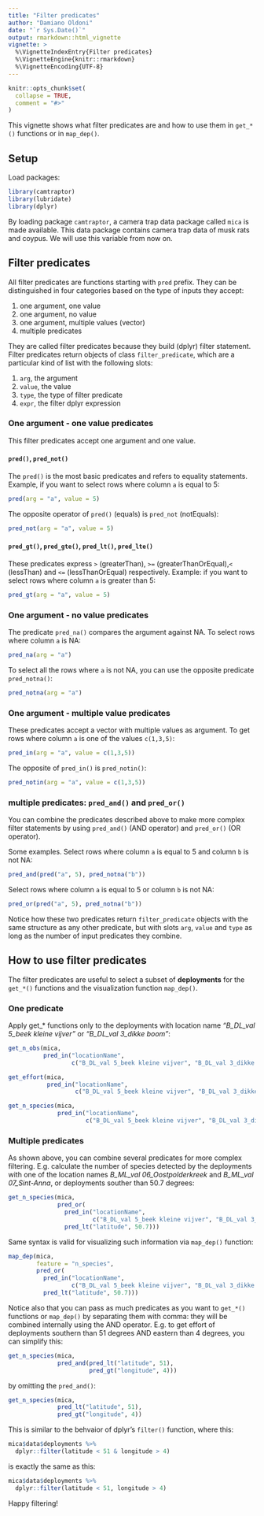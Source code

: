 ```yaml
---
title: "Filter predicates"
author: "Damiano Oldoni"
date: "`r Sys.Date()`"
output: rmarkdown::html_vignette
vignette: >
  %\VignetteIndexEntry{Filter predicates}
  %\VignetteEngine{knitr::rmarkdown}
  %\VignetteEncoding{UTF-8}
---
```


```r
knitr::opts_chunk$set(
  collapse = TRUE,
  comment = "#>"
)
```

This vignette shows what filter predicates are and how to use them in `get_*()` functions or in `map_dep()`.

## Setup

Load packages:

```r
library(camtraptor)
library(lubridate)
library(dplyr)
```

By loading package `camtraptor`, a camera trap data package called `mica` is made available. This data package contains camera trap data of musk rats and coypus. We will use this variable from now on.

## Filter predicates

All filter predicates are functions starting with `pred` prefix. They can be distinguished in four categories based on the type of inputs they accept:

1. one argument, one value
2. one argument, no value
3. one argument, multiple values (vector)
4. multiple predicates

They are called filter predicates because they build (dplyr) filter statement. Filter predicates return objects of class  `filter_predicate`, which are a particular kind of list with the following slots:

1. `arg`, the argument
2. `value`, the value
3. `type`, the type of filter predicate
4. `expr`, the filter dplyr expression

### One argument - one value predicates

This filter predicates accept one argument and one value.

#### `pred()`, `pred_not()`

The `pred()` is the most basic predicates and refers to equality statements. Example, if you want to select rows where column `a` is equal to 5:

```r
pred(arg = "a", value = 5)
```

The opposite operator of `pred()` (equals) is `pred_not` (notEquals):

```r
pred_not(arg = "a", value = 5)
```

#### `pred_gt()`, `pred_gte()`, `pred_lt()`, `pred_lte()`

These predicates express `>` (greaterThan), `>=` (greaterThanOrEqual),`<` (lessThan) and `<=` (lessThanOrEqual) respectively. Example: if you want to select rows where column `a` is greater than 5:

```r
pred_gt(arg = "a", value = 5)
```

### One argument - no value predicates

The predicate `pred_na()` compares the argument against NA. To select rows where column `a` is NA: 

```r
pred_na(arg = "a")
```

To select all the rows where `a` is not NA, you can use the opposite predicate `pred_notna()`:

```r
pred_notna(arg = "a")
```

### One argument - multiple value predicates

These predicates accept a vector with multiple values as argument. To get rows where column `a` is one of the values `c(1,3,5)`:

```r
pred_in(arg = "a", value = c(1,3,5))
```

The opposite of `pred_in()` is  `pred_notin()`:

```r
pred_notin(arg = "a", value = c(1,3,5))
```

### multiple predicates: `pred_and()` and  `pred_or()`

You can combine the predicates described above to make more complex filter statements by using `pred_and()` (AND operator) and  `pred_or()` (OR operator).

Some examples. Select rows where column  `a` is equal to 5 and column `b` is not NA:

```r
pred_and(pred("a", 5), pred_notna("b"))
```

Select rows where column `a` is equal to 5 or column `b` is not NA:

```r
pred_or(pred("a", 5), pred_notna("b"))
```

Notice how these two predicates return `filter_predicate` objects with the same structure as any other predicate, but with slots  `arg`, `value` and  `type` as long as the number of input predicates they combine.

## How to use filter predicates

The filter predicates are useful to select a subset of **deployments** for the `get_*()` functions and the visualization function `map_dep()`.

### One predicate

Apply get_* functions only  to the deployments with location name _"B_DL_val 5_beek kleine vijver"_ or _"B_DL_val 3_dikke boom"_:

```r
get_n_obs(mica,
          pred_in("locationName",
                  c("B_DL_val 5_beek kleine vijver", "B_DL_val 3_dikke boom")))
```

```r
get_effort(mica,
           pred_in("locationName",
                   c("B_DL_val 5_beek kleine vijver", "B_DL_val 3_dikke boom")))
```

```r
get_n_species(mica,
              pred_in("locationName",
                      c("B_DL_val 5_beek kleine vijver", "B_DL_val 3_dikke boom")))
```

### Multiple predicates

As shown above, you can combine several predicates for more complex filtering. E.g. calculate the number of species detected by the deployments with one of the location names _B_ML_val 06_Oostpolderkreek_ and _B_ML_val 07_Sint-Anna_, or deployments souther than 50.7 degrees:

```r
get_n_species(mica,
              pred_or(
                pred_in("locationName",
                        c("B_DL_val 5_beek kleine vijver", "B_DL_val 3_dikke boom")),
                pred_lt("latitude", 50.7)))
```

Same syntax is valid for visualizing such information via `map_dep()` function:

```r
map_dep(mica,
        feature = "n_species", 
        pred_or(
          pred_in("locationName",
                  c("B_DL_val 5_beek kleine vijver", "B_DL_val 3_dikke boom")),
          pred_lt("latitude", 50.7)))
```

Notice also that you can pass as much predicates as you want to `get_*()` functions or `map_dep()` by separating them with comma: they will be combined internally using the AND operator. E.g. to get effort of deployments southern than 51 degrees AND eastern than 4 degrees, you can simplify this:

```r
get_n_species(mica,
              pred_and(pred_lt("latitude", 51),
                       pred_gt("longitude", 4)))
```

by omitting the  `pred_and()`:

```r
get_n_species(mica,
              pred_lt("latitude", 51),
              pred_gt("longitude", 4))
```

This is similar to the behvaior of dplyr's  `filter()` function, where this:

```r
mica$data$deployments %>%
  dplyr::filter(latitude < 51 & longitude > 4)
```

is exactly the same as this:

```r
mica$data$deployments %>%
  dplyr::filter(latitude < 51, longitude > 4)
```

Happy filtering!
